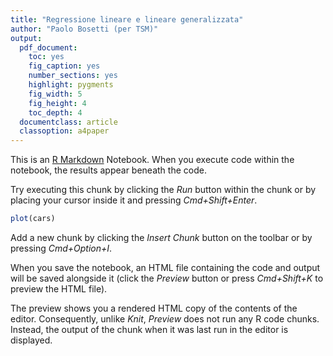 ```yaml
---
title: "Regressione lineare e lineare generalizzata"
author: "Paolo Bosetti (per TSM)"
output: 
  pdf_document: 
    toc: yes
    fig_caption: yes
    number_sections: yes
    highlight: pygments
    fig_width: 5
    fig_height: 4
    toc_depth: 4
  documentclass: article
  classoption: a4paper
---
```


This is an [R Markdown](http://rmarkdown.rstudio.com) Notebook. When you execute code within the notebook, the results appear beneath the code. 

Try executing this chunk by clicking the *Run* button within the chunk or by placing your cursor inside it and pressing *Cmd+Shift+Enter*. 

```r
plot(cars)
```

Add a new chunk by clicking the *Insert Chunk* button on the toolbar or by pressing *Cmd+Option+I*.

When you save the notebook, an HTML file containing the code and output will be saved alongside it (click the *Preview* button or press *Cmd+Shift+K* to preview the HTML file). 

The preview shows you a rendered HTML copy of the contents of the editor. Consequently, unlike *Knit*, *Preview* does not run any R code chunks. Instead, the output of the chunk when it was last run in the editor is displayed.

